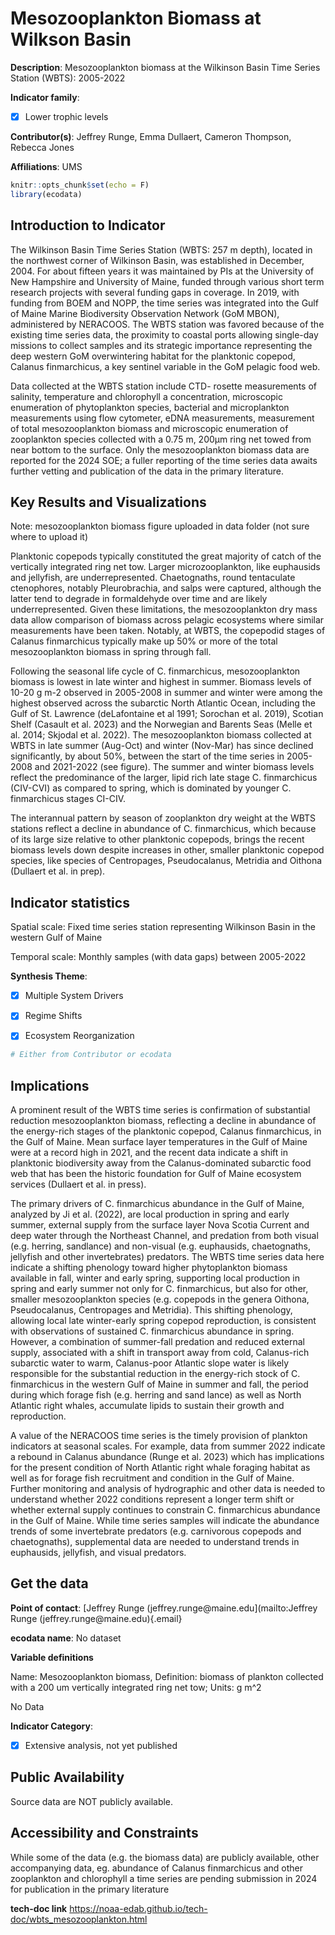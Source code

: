 # Mesozooplankton Biomass at Wilkson Basin

**Description**: Mesozooplankton biomass at the Wilkinson Basin Time Series Station (WBTS): 2005-2022

**Indicator family**: 

- [X] Lower trophic levels


**Contributor(s)**: Jeffrey Runge, Emma Dullaert, Cameron Thompson, Rebecca Jones

**Affiliations**: UMS

```{r echo=FALSE}
knitr::opts_chunk$set(echo = F)
library(ecodata)
```
## Introduction to Indicator
The Wilkinson Basin Time Series Station (WBTS: 257 m depth), located in the northwest corner of Wilkinson Basin, was established in December, 2004. For about fifteen years it was maintained by PIs at the University of New Hampshire and University of Maine, funded through various short term research projects with several funding gaps in coverage. In 2019, with funding from BOEM and NOPP, the time series was integrated into the Gulf of Maine Marine Biodiversity Observation Network (GoM MBON), administered by NERACOOS. The WBTS station was favored because of the existing time series data, the proximity to coastal ports allowing single-day missions to collect samples and its strategic importance representing the deep western GoM overwintering habitat for the planktonic copepod, Calanus finmarchicus, a key sentinel variable in the GoM pelagic food web.

Data collected at the WBTS station include CTD- rosette measurements of salinity, temperature and chlorophyll a concentration, microscopic enumeration of phytoplankton species, bacterial and microplankton measurements using flow cytometer, eDNA measurements, measurement of total mesozooplankton biomass and microscopic enumeration of zooplankton species collected with a 0.75 m, 200µm ring net towed from near bottom to the surface. Only the mesozooplankton biomass data are reported for the 2024 SOE; a fuller reporting of the time series data awaits further vetting and publication of the data in the primary literature.

## Key Results and Visualizations
Note: mesozooplankton biomass figure uploaded in data folder (not sure where to upload it)

Planktonic copepods typically constituted the great majority of catch of the vertically integrated ring net tow. Larger microzooplankton, like euphausids and jellyfish, are underrepresented. Chaetognaths, round tentaculate ctenophores, notably Pleurobrachia, and salps were captured, although the latter tend to degrade in formaldehyde over time and are likely underrepresented. Given these limitations, the mesozooplankton dry mass data allow comparison of biomass across pelagic ecosystems where similar measurements have been taken. Notably, at WBTS, the copepodid stages of Calanus finmarchicus typically make up 50% or more of the total mesozooplankton biomass in spring through fall. 

Following the seasonal life cycle of C. finmarchicus, mesozooplankton biomass is lowest in late winter and highest in summer. Biomass levels of 10-20 g m-2 observed in 2005-2008 in summer and winter were among the highest observed across the subarctic North Atlantic Ocean, including the Gulf of St. Lawrence (deLafontaine et al 1991; Sorochan et al. 2019), Scotian Shelf (Casault et al. 2023) and the Norwegian and Barents Seas (Melle et al. 2014; Skjodal et al. 2022). The mesozooplankton biomass collected at WBTS in late summer (Aug-Oct) and winter (Nov-Mar) has since declined significantly, by about 50%, between the start of the time series in 2005-2008 and 2021-2022 (see figure). The summer and winter biomass levels reflect the predominance of the larger, lipid rich late stage C. finmarchicus (CIV-CVI) as compared to spring, which is dominated by younger C. finmarchicus stages CI-CIV.

The interannual pattern by season of zooplankton dry weight at the WBTS stations reflect a decline in abundance of C. finmarchicus, which because of its large size relative to other planktonic copepods, brings the recent biomass levels down despite increases in other, smaller planktonic copepod species, like species of Centropages, Pseudocalanus, Metridia and Oithona (Dullaert et al. in prep).


## Indicator statistics 
Spatial scale: Fixed time series station representing Wilkinson Basin in the western Gulf of Maine

Temporal scale: Monthly samples (with data gaps) between 2005-2022

**Synthesis Theme**:

- [X] Multiple System Drivers
- [X] Regime Shifts
- [X] Ecosystem Reorganization


```{r autostats_wbts_mesozooplankton}
# Either from Contributor or ecodata
```

## Implications
A prominent result of the WBTS time series is confirmation of substantial reduction mesozooplankton biomass, reflecting a decline in abundance of the energy-rich stages of the planktonic copepod, Calanus finmarchicus, in the Gulf of Maine. Mean surface layer temperatures in the Gulf of Maine were at a record high in 2021, and the recent data indicate a shift in planktonic biodiversity away from the Calanus-dominated subarctic food web that has been the historic foundation for Gulf of Maine ecosystem services (Dullaert et al. in press).

The primary drivers of C. finmarchicus abundance in the Gulf of Maine, analyzed by Ji et al. (2022), are local production in spring and early summer, external supply from the surface layer Nova Scotia Current and deep water through the Northeast Channel, and predation from both visual (e.g. herring, sandlance) and non-visual (e.g. euphausids, chaetognaths, jellyfish and other invertebrates) predators. The WBTS time series data here indicate a shifting phenology toward higher phytoplankton biomass available in fall, winter and early spring, supporting local production in spring and early summer not only for C. finmarchicus, but also for other, smaller mesozooplankton species (e.g. copepods in the genera Oithona, Pseudocalanus, Centropages and Metridia). This shifting phenology, allowing local late winter-early spring copepod reproduction, is consistent with observations of sustained C. finmarchicus abundance in spring. However, a combination of summer-fall predation and reduced external supply, associated with a shift in transport away from cold, Calanus-rich subarctic water to warm, Calanus-poor Atlantic slope water is likely responsible for the substantial reduction in the energy-rich stock of C. finmarchicus in the western Gulf of Maine in summer and fall, the period during which forage fish (e.g. herring and sand lance) as well as North Atlantic right whales, accumulate lipids to sustain their growth and reproduction. 

A value of the NERACOOS time series is the timely provision of plankton indicators at seasonal scales. For example, data from summer 2022 indicate a rebound in Calanus abundance (Runge et al. 2023) which has implications for the present condition of North Atlantic right whale foraging habitat as well as for forage fish recruitment and condition in the Gulf of Maine. Further monitoring and analysis of hydrographic and other data is needed to understand whether 2022 conditions represent a longer term shift or whether external supply continues to constrain C. finmarchicus abundance in the Gulf of Maine. While time series samples will indicate the abundance trends of some invertebrate predators (e.g. carnivorous copepods and chaetognaths), supplemental data are needed to understand trends in euphausids, jellyfish, and visual predators.

## Get the data

**Point of contact**: [Jeffrey Runge (jeffrey.runge@maine.edu](mailto:Jeffrey Runge (jeffrey.runge@maine.edu){.email}

**ecodata name**: No dataset

**Variable definitions**

Name: Mesozooplankton biomass, Definition: biomass of plankton collected with a 200 um vertically integrated ring net tow; Units: g m^2


No Data

**Indicator Category**:

- [X] Extensive analysis, not yet published


## Public Availability

Source data are NOT publicly available.

## Accessibility and Constraints

While some of the data (e.g. the biomass data) are publicly available, other accompanying data, eg. abundance of Calanus finmarchicus and other zooplankton and chlorophyll a time series are pending submission in 2024 for publication in the primary literature

**tech-doc link**
<https://noaa-edab.github.io/tech-doc/wbts_mesozooplankton.html>

